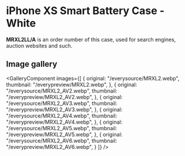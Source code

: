 
# iPhone XS Smart Battery Case - White

<Callout type='info' emoji='👉🏻'>**MRXL2LL/A** is an order number of this case, used for search engines, auction websites and such.</Callout>

## Image gallery

<GalleryComponent
    images={[
      {
        original: "/everysource/MRXL2.webp",
        thumbnail: "/everypreview/MRXL2.webp",
      },
      {
        original: "/everysource/MRXL2_AV2.webp",
        thumbnail: "/everypreview/MRXL2_AV2.webp",
      },
      {
        original: "/everysource/MRXL2_AV3.webp",
        thumbnail: "/everypreview/MRXL2_AV3.webp",
      },
      {
        original: "/everysource/MRXL2_AV4.webp",
        thumbnail: "/everypreview/MRXL2_AV4.webp",
      },
      {
        original: "/everysource/MRXL2_AV5.webp",
        thumbnail: "/everypreview/MRXL2_AV5.webp",
      },
      {
        original: "/everysource/MRXL2_AV6.webp",
        thumbnail: "/everypreview/MRXL2_AV6.webp",
      }
    ]}
  />
